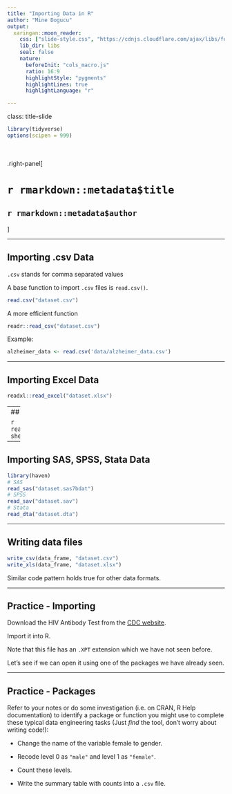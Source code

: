 ```yaml
---
title: "Importing Data in R"
author: "Mine Dogucu"
output: 
  xaringan::moon_reader:
    css: ["slide-style.css", "https://cdnjs.cloudflare.com/ajax/libs/font-awesome/5.15.3/css/all.min.css"]
    lib_dir: libs
    seal: false
    nature:
      beforeInit: "cols_macro.js"
      ratio: 16:9
      highlightStyle: "pygments"
      highlightLines: true
      highlightLanguage: "r"

---
```


class: title-slide


```r
library(tidyverse)
options(scipen = 999)
```


<br>
<br>
.right-panel[ 

# `r rmarkdown::metadata$title`
## `r rmarkdown::metadata$author`

]


---

## Importing .csv Data 

`.csv` stands for comma separated values

A base function to import `.csv` files is `read.csv()`.
```r
read.csv("dataset.csv")
```

A more efficient function
```r
readr::read_csv("dataset.csv")
```

Example:
```r
alzheimer_data <- read.csv('data/alzheimer_data.csv')
```

---

## Importing Excel Data

```r
readxl::read_excel("dataset.xlsx")
```



---
## Importing Excel Data

```r
readxl::read_excel("dataset.xlsx", sheet = 2)
```

---

## Importing SAS, SPSS, Stata Data

```r
library(haven)
# SAS
read_sas("dataset.sas7bdat")
# SPSS
read_sav("dataset.sav")
# Stata
read_dta("dataset.dta")
```

---

## Writing data files

```r
write_csv(data_frame, "dataset.csv")
write_xls(data_frame, "dataset.xlsx")
```

Similar code pattern holds true for other data formats.

---

## Practice - Importing

Download the HIV Antibody Test from the [CDC website](https://wwwn.cdc.gov/nchs/nhanes/search/datapage.aspx?Component=Laboratory&CycleBeginYear=2017). 

Import it into R. 

Note that this file has an `.XPT` extension which we have not seen before. 

Let's see if we can open it using one of the packages we have already seen.

---

## Practice - Packages

Refer to your notes or do some investigation (i.e. on CRAN, R Help documentation) to identify a package or function you might use to complete these typical data engineering tasks (Just *find* the tool, don't worry about writing code!):

- Change the name of the variable female to gender.

- Recode level 0 as `"male"` and level 1 as `"female"`.

- Count these levels. 

- Write the summary table with counts into a `.csv` file.